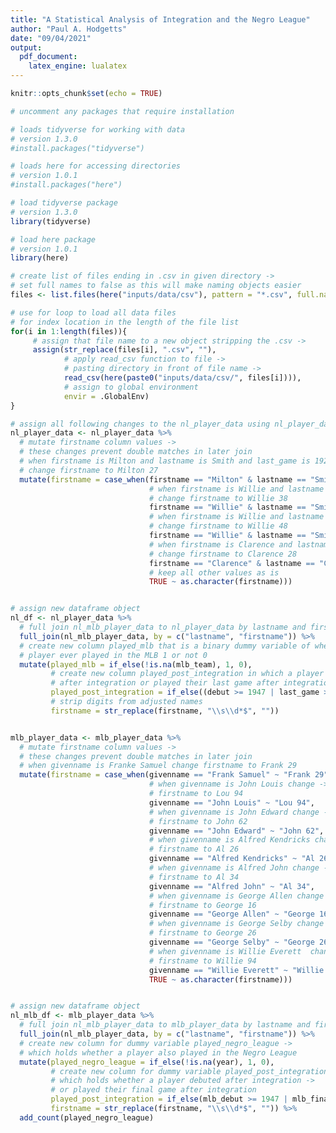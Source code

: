 ```yaml
---
title: "A Statistical Analysis of Integration and the Negro League"
author: "Paul A. Hodgetts"
date: "09/04/2021"
output: 
  pdf_document:
    latex_engine: lualatex
---
```


```r
knitr::opts_chunk$set(echo = TRUE)
```

```r
# uncomment any packages that require installation

# loads tidyverse for working with data
# version 1.3.0
#install.packages("tidyverse")

# loads here for accessing directories
# version 1.0.1
#install.packages("here")
```

```r

# load tidyverse package
# version 1.3.0
library(tidyverse)

# load here package
# version 1.0.1
library(here)
```

```r
# create list of files ending in .csv in given directory ->
# set full names to false as this will make naming objects easier
files <- list.files(here("inputs/data/csv"), pattern = "*.csv", full.names = F)

# use for loop to load all data files
# for index location in the length of the file list
for(i in 1:length(files)){
     # assign that file name to a new object stripping the .csv ->
     assign(str_replace(files[i], ".csv", ""),
            # apply read_csv function to file ->
            # pasting directory in front of file name ->
            read_csv(here(paste0("inputs/data/csv/", files[i]))), 
            # assign to global environment
            envir = .GlobalEnv)
}
```

```r
# assign all following changes to the nl_player_data using nl_player_data
nl_player_data <- nl_player_data %>%
  # mutate firstname column values ->
  # these changes prevent double matches in later join
  # when firstname is Milton and lastname is Smith and last_game is 1927 ->
  # change firstname to Milton 27
  mutate(firstname = case_when(firstname == "Milton" & lastname == "Smith" & last_game == 1927 ~ "Milton 27",
                               # when firstname is Willie and lastname is Smith and last_game is 1938 ->
                               # change firstname to Willie 38
                               firstname == "Willie" & lastname == "Smith" & last_game == 1938 ~ "Willie 38",
                               # when firstname is Willie and lastname is Smith and last_game is 1948 ->
                               # change firstname to Willie 48
                               firstname == "Willie" & lastname == "Smith" & last_game == 1948 ~ "Willie 48",
                               # when firstname is Clarence and lastname is Coleman and last_game is 1928 ->
                               # change firstname to Clarence 28
                               firstname == "Clarence" & lastname == "Coleman" & last_game == 1928 ~ "Clarence 28",
                               # keep all other values as is
                               TRUE ~ as.character(firstname)))


# assign new dataframe object
nl_df <- nl_player_data %>%
  # full join nl_mlb_player_data to nl_player_data by lastname and firstname
  full_join(nl_mlb_player_data, by = c("lastname", "firstname")) %>%
  # create new column played_mlb that is a binary dummy variable of whether the ->
  # player ever played in the MLB 1 or not 0
  mutate(played_mlb = if_else(!is.na(mlb_team), 1, 0),
         # create new column played_post_integration in which a player either debuted ->
         # after integration or played their last game after integration
         played_post_integration = if_else((debut >= 1947 | last_game >=1947), 1, 0),
         # strip digits from adjusted names
         firstname = str_replace(firstname, "\\s\\d*$", ""))


mlb_player_data <- mlb_player_data %>% 
  # mutate firstname column values ->
  # these changes prevent double matches in later join
  # when givenname is Franke Samuel change firstname to Frank 29
  mutate(firstname = case_when(givenname == "Frank Samuel" ~ "Frank 29",
                               # when givenname is John Louis change ->
                               # firstname to Lou 94
                               givenname == "John Louis" ~ "Lou 94",
                               # when givenname is John Edward change - >
                               # firstname to John 62
                               givenname == "John Edward" ~ "John 62",
                               # when givenname is Alfred Kendricks change ->
                               # firstname to Al 26
                               givenname == "Alfred Kendricks" ~ "Al 26",
                               # when givenname is Alfred John change ->
                               # firstname to Al 34
                               givenname == "Alfred John" ~ "Al 34",
                               # when givenname is George Allen change ->
                               # firstname to George 16
                               givenname == "George Allen" ~ "George 16",
                               # when givenname is George Selby change ->
                               # firstname to George 26
                               givenname == "George Selby" ~ "George 26",
                               # when givenname is Willie Everett  change ->
                               # firstname to Willie 94
                               givenname == "Willie Everett" ~ "Willie 94",
                               TRUE ~ as.character(firstname)))


# assign new dataframe object
nl_mlb_df <- mlb_player_data %>%
  # full join nl_mlb_player_data to mlb_player_data by lastname and firstname
  full_join(nl_mlb_player_data, by = c("lastname", "firstname")) %>%
  # create new column for dummy variable played_negro_league ->
  # which holds whether a player also played in the Negro League
  mutate(played_negro_league = if_else(!is.na(year), 1, 0),
         # create new column for dummy variable played_post_integration ->
         # which holds whether a player debuted after integration ->
         # or played their final game after integration
         played_post_integration = if_else(mlb_debut >= 1947 | mlb_final >= 1947, 1, 0),
         firstname = str_replace(firstname, "\\s\\d*$", "")) %>% 
  add_count(played_negro_league)
```

